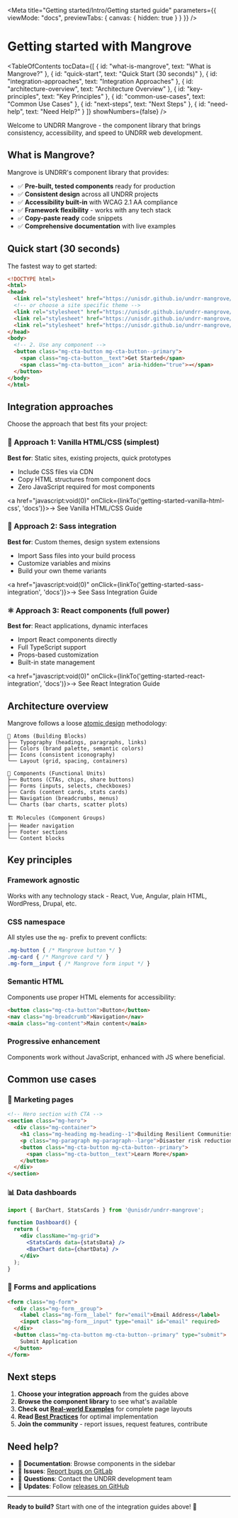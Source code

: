 
<Meta
  title="Getting started/Intro/Getting started guide"
  parameters={{
    viewMode: "docs",
    previewTabs: {
      canvas: { hidden: true }
    }
  }}
/>

# Getting started with Mangrove

<TableOfContents
  tocData={[
    { id: "what-is-mangrove", text: "What is Mangrove?" },
    { id: "quick-start", text: "Quick Start (30 seconds)" },
    { id: "integration-approaches", text: "Integration Approaches" },
    { id: "architecture-overview", text: "Architecture Overview" },
    { id: "key-principles", text: "Key Principles" },
    { id: "common-use-cases", text: "Common Use Cases" },
    { id: "next-steps", text: "Next Steps" },
    { id: "need-help", text: "Need Help?" }
  ]}
  showNumbers={false}
/>

Welcome to UNDRR Mangrove - the component library that brings consistency, accessibility, and speed to UNDRR web development.

## What is Mangrove?

Mangrove is UNDRR's component library that provides:
- ✅ **Pre-built, tested components** ready for production
- ✅ **Consistent design** across all UNDRR projects
- ✅ **Accessibility built-in** with WCAG 2.1 AA compliance
- ✅ **Framework flexibility** - works with any tech stack
- ✅ **Copy-paste ready** code snippets
- ✅ **Comprehensive documentation** with live examples

## Quick start (30 seconds)

The fastest way to get started:

```html
<!DOCTYPE html>
<html>
<head>
  <link rel="stylesheet" href="https://unisdr.github.io/undrr-mangrove/css/style.css">
  <!-- or choose a site specific theme -->
  <link rel="stylesheet" href="https://unisdr.github.io/undrr-mangrove/css/style-mcr.css">
  <link rel="stylesheet" href="https://unisdr.github.io/undrr-mangrove/css/style-irp.css">
  <link rel="stylesheet" href="https://unisdr.github.io/undrr-mangrove/css/style-preventionweb.css">
</head>
<body>
  <!-- 2. Use any component -->
  <button class="mg-cta-button mg-cta-button--primary">
    <span class="mg-cta-button__text">Get Started</span>
    <span class="mg-cta-button__icon" aria-hidden="true">→</span>
  </button>
</body>
</html>
```

## Integration approaches

Choose the approach that best fits your project:

### 🎯 Approach 1: Vanilla HTML/CSS (simplest)
**Best for**: Static sites, existing projects, quick prototypes

- Include CSS files via CDN
- Copy HTML structures from component docs
- Zero JavaScript required for most components

<a href="javascript:void(0)" onClick={linkTo('getting-started-vanilla-html-css', 'docs')}>→ See Vanilla HTML/CSS Guide</a>

### 🎨 Approach 2: Sass integration
**Best for**: Custom themes, design system extensions

- Import Sass files into your build process
- Customize variables and mixins
- Build your own theme variants

<a href="javascript:void(0)" onClick={linkTo('getting-started-sass-integration', 'docs')}>→ See Sass Integration Guide</a>

### ⚛️ Approach 3: React components (full power)
**Best for**: React applications, dynamic interfaces

- Import React components directly
- Full TypeScript support
- Props-based customization
- Built-in state management

<a href="javascript:void(0)" onClick={linkTo('getting-started-react-integration', 'docs')}>→ See React Integration Guide</a>

## Architecture overview

Mangrove follows a loose [atomic design](https://atomicdesign.bradfrost.com/) methodology:

```
🔬 Atoms (Building Blocks)
├── Typography (headings, paragraphs, links)
├── Colors (brand palette, semantic colors)
├── Icons (consistent iconography)
└── Layout (grid, spacing, containers)

🧩 Components (Functional Units)
├── Buttons (CTAs, chips, share buttons)
├── Forms (inputs, selects, checkboxes)
├── Cards (content cards, stats cards)
├── Navigation (breadcrumbs, menus)
└── Charts (bar charts, scatter plots)

🏗️ Molecules (Component Groups)
├── Header navigation
├── Footer sections
└── Content blocks
```

## Key principles

### Framework agnostic
Works with any technology stack - React, Vue, Angular, plain HTML, WordPress, Drupal, etc.

### CSS namespace
All styles use the `mg-` prefix to prevent conflicts:
```css
.mg-button { /* Mangrove button */ }
.mg-card { /* Mangrove card */ }
.mg-form__input { /* Mangrove form input */ }
```

### Semantic HTML
Components use proper HTML elements for accessibility:
```html
<button class="mg-cta-button">Button</button>
<nav class="mg-breadcrumb">Navigation</nav>
<main class="mg-content">Main content</main>
```

### Progressive enhancement
Components work without JavaScript, enhanced with JS where beneficial.

## Common use cases

### 📄 Marketing pages
```html
<!-- Hero section with CTA -->
<section class="mg-hero">
  <div class="mg-container">
    <h1 class="mg-heading mg-heading--1">Building Resilient Communities</h1>
    <p class="mg-paragraph mg-paragraph--large">Disaster risk reduction starts here.</p>
    <button class="mg-cta-button mg-cta-button--primary">
      <span class="mg-cta-button__text">Learn More</span>
    </button>
  </div>
</section>
```

### 📊 Data dashboards
```jsx
import { BarChart, StatsCards } from '@unisdr/undrr-mangrove';

function Dashboard() {
  return (
    <div className="mg-grid">
      <StatsCards data={statsData} />
      <BarChart data={chartData} />
    </div>
  );
}
```

### 📝 Forms and applications
```html
<form class="mg-form">
  <div class="mg-form__group">
    <label class="mg-form__label" for="email">Email Address</label>
    <input class="mg-form__input" type="email" id="email" required>
  </div>
  <button class="mg-cta-button mg-cta-button--primary" type="submit">
    Submit Application
  </button>
</form>
```

## Next steps

1. **Choose your integration approach** from the guides above
2. **Browse the component library** to see what's available
3. **Check out [Real-world Examples](/?path=/docs/getting-started-examples--docs)** for complete page layouts
4. **Read [Best Practices](/?path=/docs/getting-started-best-practices--docs)** for optimal implementation
5. **Join the community** - report issues, request features, contribute

## Need help?

- 📖 **Documentation**: Browse components in the sidebar
- 🐛 **Issues**: [Report bugs on GitLab](https://gitlab.com/undrr/web-backlog/-/issues)
- 💬 **Questions**: Contact the UNDRR development team
- 🔄 **Updates**: Follow [releases on GitHub](https://github.com/unisdr/undrr-mangrove/releases)

---

**Ready to build?** Start with one of the integration guides above! 🚀